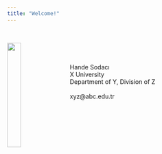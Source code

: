 ```yaml
---
title: "Welcome!"
---
```


<br />

<img src="images/photo.jpg" style="width:25%; border:20px transparent; margin-right: 20px" align="left">

<br />

<br>Hande Sodacı
<br>X University
<br>Department of Y, Division of Z
<br />
<br>xyz@abc.edu.tr